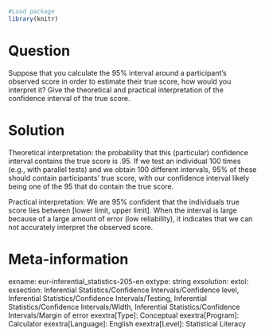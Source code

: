 ```{r, echo = FALSE, results = "hide"}
#Load package
library(knitr)
```

Question
========
Suppose that you calculate the 95% interval around a participant's observed score in order to estimate their true score, how would you interpret it? Give the theoretical and practical interpretation of the confidence interval of the true score.


Solution
========
Theoretical interpretation: the probability that this (particular) confidence interval contains the true score is .95. If we test an individual 100 times (e.g., with parallel tests) and we obtain 100 different intervals, 95% of these should contain participants' true score, with our confidence interval likely being one of the 95 that do contain the true score.

Practical interpretation: We are 95% confident that the individuals true score lies between [lower limit, upper limit]. When the interval is large because of a large amount of error (low reliability), it indicates that we can not accurately interpret the observed score.


Meta-information
================
exname: eur-inferential_statistics-205-en
extype: string
exsolution: 
extol: 
exsection: Inferential Statistics/Confidence Intervals/Confidence level, Inferential Statistics/Confidence Intervals/Testing, Inferential Statistics/Confidence Intervals/Width, Inferential Statistics/Confidence Intervals/Margin of error
exextra[Type]: Conceptual
exextra[Program]: Calculator
exextra[Language]: English
exextra[Level]: Statistical Literacy